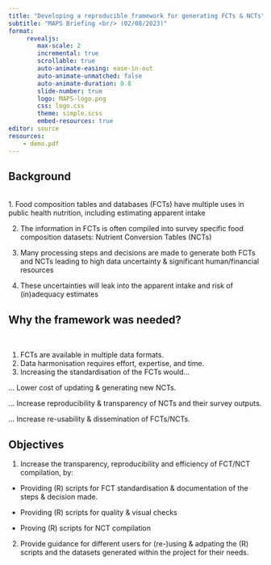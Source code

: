 ```yaml
---
title: "Developing a reproducible framework for generating FCTs & NCTs"
subtitle: "MAPS Briefing <br/> (02/08/2023)"
format:
     revealjs:
        max-scale: 2
        incremental: true
        scrollable: true
        auto-animate-easing: ease-in-out
        auto-animate-unmatched: false
        auto-animate-duration: 0.8
        slide-number: true
        logo: MAPS-logo.png
        css: logo.css
        theme: simple.scss
        embed-resources: true
editor: source
resources:
    - demo.pdf
---
```


## Background

<br/>
1. Food composition tables and databases (FCTs) have multiple uses in public health nutrition, including  estimating apparent intake

2. The information in FCTs is often compiled into survey specific food composition datasets: Nutrient Conversion Tables (NCTs)

3. Many processing steps and decisions are made to generate both FCTs and NCTs leading to high data uncertainty & significant human/financial resources

4. These uncertainties will leak into the apparent intake and risk of (in)adequacy estimates 
<br/>

## Why the framework was needed?
<br/>

1. FCTs are available in multiple data formats.
2. Data harmonisation requires effort, expertise, and time.  
3. Increasing the standardisation of the FCTs would...

::: {.fragment}
\... Lower cost of updating & generating new NCTs.
:::
::: {.fragment}
\... Increase reproducibility & transparency of NCTs and their survey outputs.
:::
::: {.fragment}
\... Increase re-usability & dissemination of FCTs/NCTs.
:::

## Objectives

1. Increase the transparency, reproducibility and efficiency of FCT/NCT compilation, by:

-  Providing (R) scripts for FCT standardisation & documentation of the steps & decision made.

-  Providing (R) scripts for quality & visual checks

-  Proving (R) scripts for NCT compilation

2. Provide guidance for different users for (re-)using & adpating the (R) scripts and the datasets generated within the project for their needs.

